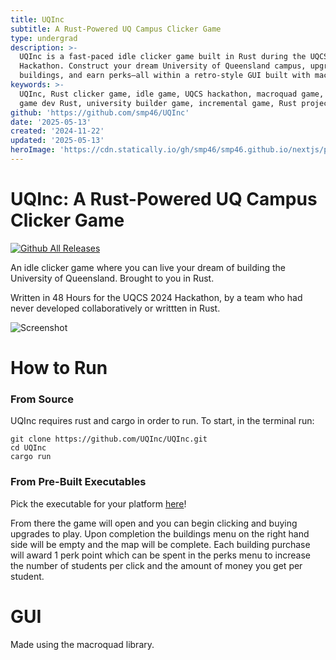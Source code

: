 ```yaml
---
title: UQInc
subtitle: A Rust-Powered UQ Campus Clicker Game
type: undergrad
description: >-
  UQInc is a fast-paced idle clicker game built in Rust during the UQCS 2024
  Hackathon. Construct your dream University of Queensland campus, upgrade
  buildings, and earn perks—all within a retro-style GUI built with macroquad.
keywords: >-
  UQInc, Rust clicker game, idle game, UQCS hackathon, macroquad game, Rust GUI,
  game dev Rust, university builder game, incremental game, Rust project
github: 'https://github.com/smp46/UQInc'
date: '2025-05-13'
created: '2024-11-22'
updated: '2025-05-13'
heroImage: 'https://cdn.statically.io/gh/smp46/smp46.github.io/nextjs/public/assets/uqinc/uqinc.webp?q=85'
---
```


# UQInc: A Rust-Powered UQ Campus Clicker Game

[![Github All Releases](https://img.shields.io/github/downloads/UQInc/UQInc/total.svg)]()

An idle clicker game where you can live your dream of building the University of
Queensland. Brought to you in Rust.

Written in 48 Hours for the UQCS 2024 Hackathon, by a team who had never
developed collaboratively or writtten in Rust.

![Screenshot](https://cdn.statically.io/gh/smp46/smp46.github.io/nextjs/public/assets/uqinc/uqinc.webp?q=85)

# How to Run

### From Source

UQInc requires rust and cargo in order to run. To start, in the terminal run:

```
git clone https://github.com/UQInc/UQInc.git
cd UQInc
cargo run
```

### From Pre-Built Executables

Pick the executable for your platform
[here](https://github.com/UQInc/UQInc/releases/)!

From there the game will open and you can begin clicking and buying upgrades to
play. Upon completion the buildings menu on the right hand side will be empty
and the map will be complete. Each building purchase will award 1 perk point
which can be spent in the perks menu to increase the number of students per
click and the amount of money you get per student.

# GUI

Made using the macroquad library.

